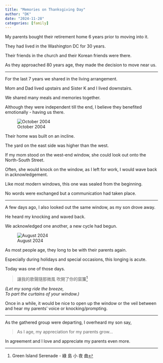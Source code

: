 ```yaml
---
title: "Memories on Thanksgiving Day"
author: "DK"
date: "2024-11-28"
categories: [family]
---
```


My parents bought their retirement home 6 years prior to moving into it.

They had lived in the Washington DC for 30 years.

Their friends in the church and their Korean friends were there.

As they approached 80 years age, they made the decision to move near us.

------------------------------------------------------------------------

For the last 7 years we shared in the living arrangement.

Mom and Dad lived upstairs and Sister K and I lived downstairs.

We shared many meals and memories together.

Although they were independent till the end, I believe they benefited emotionally - having us there.

![October 2004](images/IMG_5743.JPG)

Their home was built on an incline.

The yard on the east side was higher than the west.

If my mom stood on the west-end window, she could look out onto the North-South Street.

Often, she would knock on the window, as I left for work, I would wave back in acknowledgement.

Like most modern windows, this one was sealed from the beginning.

No words were exchanged but a communication had taken place.

------------------------------------------------------------------------

A few days ago, I also looked out the same window, as my son drove away.

He heard my knocking and waved back.

We acknowledged one another, a new cycle had begun.

![August 2024](images/DSC_7734%20(3)-EDIT.jpg)

As most people age, they long to be with their parents again.

Especially during holidays and special occasions, this longing is acute.

Today was one of those days.

> 讓我的歌聲隨那微風 吹開了你的窗簾[^1]

[^1]: Green Island Serenade - 綠 島 小 夜 曲

*(Let my song ride the breeze,\
To part the curtains of your window.)*

Once in a while, it would be nice to open up the window or the veil between and hear my parents' voice or knocking/prompting.

------------------------------------------------------------------------

As the gathered group were departing, I overheard my son say,

> As I age, my appreciation for my parents grow...

In agreement and I love and appreciate my parents even more.

